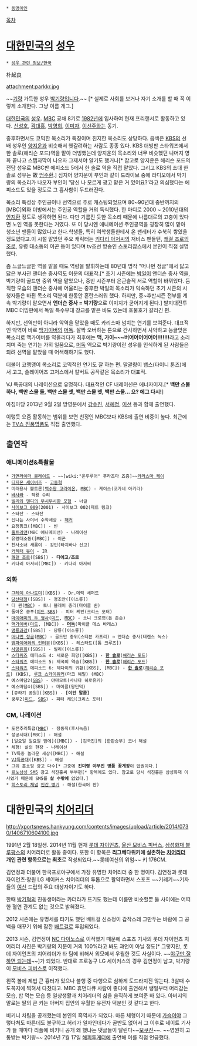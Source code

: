  * [[동명이인]]

[[목차]]
= [[대한민국]]의 [[성우]] =
 * [[성우 관련 정보/한국]]

朴起良

attachment:parkkr.jpg

~~[[기량]] 가득한 성우 [[박기량]]입니다.~~ [* 실제로 사회를 보거나 자기 소개를 할 때 꼭 이렇게 소개한다. 그냥 이름 개그.]


[[대한민국]]의 [[성우]]. [[MBC]] 공채 8기로 [[1982년]]에 입사하여 현재 프리랜서로 활동하고 있다. [[신성호]], [[곽대홍]], [[박영희]], [[이미자]], [[이선주]]와는 동기.

중후하면서도 코믹한 목소리가 특징이며 진지한 목소리도 상당하다. 음색은 [[KBS]]의 선배 성우인 [[양지운]]과 비슷해서 헷갈려하는 사람도 종종 있다. KBS 더빙판 스타워즈에서 한 솔로(해리슨 포드)역을 맡아 더빙했는데 양지운의 목소리와 너무 비슷했던 나머지 영화 끝나고 스탭자막이 나오자 그제서야 알기도 했거나[* 참고로 양지운은 해리슨 포드의 전담 성우로 MBC판 에피소드 5에서 한 솔로 역을 직접 맡았다. 그리고 KBS의 초대 한 솔로 성우는 故 [[엄주환]].] 심지어 양지운이 부인과 같이 드라이브 중에 라디오에서 박기량의 목소리가 나오자 부인이 '당신 나 모르게 광고 맡은 거 있어요?'라고 의심했다는 에피소드도 있을 정도로 그 흡사함이 두드러진다.

목소리 특성상 주인공이나 선역으로 주로 캐스팅되었으며 80~90년대 중반까지의 [MBC]외화 더빙에서는 주인공 역할을 거의 독식했다. 한 마디로 2000 ~ 2010년대의 [[안지환]] 정도로 생각하면 된다. 다만 기름진 듯한 목소리 때문에 나름대로의 고충이 있다면 노인 역을 못한다는 거였다. 
또 이 당시엔 애니메이션 주인공역을 굉장히 많이 맡아 청소년 팬들이 많았다고 한다.학생들, 특히 여학생들한테서 온 팬레터가 수북히 쌓였을 정도였다고.이 시절 맡았던 주요 캐릭터는 [[키다리 아저씨]]의 저비스 팬들턴, [[쾌걸 조로]]의 [[조로]], 유령 대소동의 이곤 등이 있다며 tv조선 방송인 스토리잡스에서 본인이 직접 설명했다.

좀 느글느글한 역을 맡을 때도 역량을 발휘하는데 80년대 명작 "머나먼 정글"에서 닳고 닳은 부사관 앤더슨 중사역도 이분의 대표작.[* 초기 시즌에는 [[박일]]이 앤더슨 중사 역을, 박기량이 골드만 중위 역을 맡았으나, 중반 시즌부터 은근슬적 서로 역할이 바뀌었다. 듬직한 모습의 앤더슨 중사에 어울리는 중후한 박일의 목소리가 익숙하던 초기 시즌의 시청자들은 바뀐 목소리 덕분에 한동안 혼란스러워 했다. 하지만, 중~후반시즌 전부를 계속 박기량이 맡으면서 '''앤더슨 중사 = 박기량'''으로 이미지가 굳어지게 된다.] 발지대전투 MBC 더빙판에서 독일 특수부대 장교를 맡은 바도 있는데 호불호가 갈리긴 편.

하지만, 선역만이 아니라 악역을 맡았을 때도 카리스마 넘치는 연기를 보여준다. 대표적인 악역이 바로 [[맥가이버]]의 [[머독]]. 살짝 오버하는 톤으로 간사하면서 사악하고 능글맞은 목소리로 맥가이버를 약올리다가 최후에는 '''맥, 가이~~~버어어어어어어!!!!!!!'''라고 소리치며 죽는 연기는 가히 일품으로, [[머독]] 역으로 박기량이란 성우를 인식하게 된 사람들은 되려 선역을 맡았을 때 어색해하기도 했다.

더불어 코맹맹이 목소리로 코믹적인 연기도 잘 하는 편. 말괄량이 뱁스(타이니 툰즈)에서 고고, 슬레이어즈 고저스에서 칼버트 공작같은 목소리가 대표적.

VJ 특공대의 나레이션으로 유명하다. 대표적인 CF 내레이션은 에너자이저.[* '''백만 스물 하나, 백만 스물 둘, 백만 스물 셋, 백만 스물 넷, 백만 스물...  으?  에그 다시!''']

아침마당 2013년 9월 2일 방영분에서 [[강수진]], [[서혜정]], [[이선]] 등과 함께 출연했다.

이렇듯 요즘 활동하는 범위를 보면 친정인 MBC보다 KBS에 출연 비중이 높다. 최근에는 [[TV쇼 진품명품]]도 직접 출연했다. 

== 출연작 ==
=== 애니메이션&특촬물 ===
 * [[가면라이더 블레이드]] - ~~[wiki:"온두루어" 푸라즈마 죠춍]~~[[카라스마 케이]]
 * [[디지몬 세이버즈]] - [[고동혁]]
 * 미래용사 볼트론([[백수왕 고라이온]], [[MBC]]) - 케이스(코가네 아키라)
 * [[바사라]] - 적왕 슈리
 * [[빌리와 맨디의 무시무시한 모험]] - 너글
 * [[사이보그 009]](2001) - 사이보그 002(제트 링크) 
 * 스타잔 - 스타잔
 * 신나는 사이버 수학세상 - [[해커]]
 * 요정핑크([MBC]) - 빈
 * [[울트라맨]](MBC 애니메이션) - 나레이션
 * 유령대소동([MBC]) - 이곤
 * 천사소녀 새롬이 - 강민(타치바나 신고)
 * [[커렉터 유이]] - IR
 * [[쾌걸 조로]]([SBS]) - '''디에고/조로'''
 * 키다리 아저씨([MBC]) - 키다리 아저씨

=== 외화 ===
 * [[그레이 아나토미]]([KBS]) - Dr.데릭 셰퍼드
 * [[당산대형]]([SBS]) - 정조안([이소룡])
 * 더 퀸([[MBC]]) - 토니 블레어 총리(마이클 쉰)
 * 돌아온 쿵푸([[미드]],[[SBS]]) - 피터 케인(크리스 포터)
 * [[마이애미의 두 형사]]([[미드]], [[MBC]]) - 소니 크로켓(돈 존슨)
 * [[맥가이버]]([[미드]], [MBC]) - '''[[머독]]'''(마이클 데스 바레스)
 * [[맹룡과강]]([SBS]) - 당룡([이소룡])
 * [[머나먼 정글]]([[MBC]]) - 골드만 중위(스티븐 카프리) → 앤더슨 중사(테렌스 녹스)
 * [[뱀파이어와의 인터뷰]]([KBS]) - 레스타트([톰 크루즈])
 * [[사망유희]]([SBS]) - 빌리([이소룡])
 * [[스타워즈]] 에피소드 4: 새로운 희망([KBS]) - '''[[한 솔로]]'''([[해리슨 포드]])
 * [[스타워즈]] 에피소드 5: 제국의 역습([KBS]) - '''[[한 솔로]]'''([[해리슨 포드]])
 * [[스타워즈]] 에피소드 6: 제다이의 귀환([KBS], [MBC]) - '''[[한 솔로]]'''([[해리슨 포드]]) (KBS), [[루크 스카이워커]](마크 해밀) (MBC)
 * 예스마담2([[SBS]]) - 야마모토(사나다 히로유키)
 * 예스마담4([SBS]) - 마이클(왕민덕)
 * [쥬라기 공원]([KBS]) - '''[이안 말콤]'''
 * 쿵푸2([[미드]], [[SBS]]) - 피터 케인(크리스 포터)
=== CM, 나레이션 ===
 * 도전추리특급([[MBC]]) - 장동직(후시녹음)
 * 성공시대([MBC]) - 해설
 * [일요일 일요일 밤에]([MBC]) - [김국진]의 [한판승부] 코너 해설
 * 체험! 삶의 현장 - 나레이션
 * TV특종 놀라운 세상([MBC]) - 해설
 * [[VJ특공대]]([KBS]) - 해설
 * 그외 홈쇼핑 광고 다수[* 그중에 '''진미령 야무진 명품 꽃게장'''이 압권이다.]
 * [[르노삼성 SM5]] 광고 석진홍씨 부부편[* 항목에도 있다. 참고로 당시 석진홍은 삼성화재 이사였기 때문에 SM5를 '''살 수밖에''' 없었다.]
 * [[히스토리 채널]] [[인간 병기]] - 해설(한국어 판)
= 대한민국의 [[치어리더]] =
http://xportsnews.hankyung.com/contents/images/upload/article/2014/0730/1406710604100.jpg

1991년 2월 18일생. 2014년 11월 현재 [[롯데 자이언츠]], [[울산 모비스 피버스]], [[삼성화재 블루팡스]]의 치어리더로 활동 중이다. 또한 이 항목은 '''리그베다위키에 실존하는 [[치어리더]] 개인 관련 항목으로는 최초'''로 작성되었다.~~롯데여신의 위엄~~ 키 176CM.

김연정과 더불어 한국프로야구에서 가장 유명한 치어리더 중 한 명이다. 김연정과 롯데 자이언츠·창원 LG 세이커스 치어리더의 투톱으로 활약하면서 스포츠 ~~기레기~~기자들의 [[여신]] 드립의 주요 대상자이기도 하다.

한때 [[박기혁]]의 친동생이라는 카더라가 뜨기도 했는데 이름만 비슷할뿐 둘 사이에는 어떠한 혈연 관계도 없는 것으로 밝혀졌다. 

2012 시즌에는 유명세를 타기도 했던 배트걸 신소정이 갑작스레 그만두는 바람에 그 공백을 매꾸기 위해 잠깐 [[배트걸]]로 투입되었다.

2013 시즌, 김연정이 [[NC 다이노스]]로 이적했기 때문에 스포츠 기사의 롯데 자이언츠 치어리더 사진은 박기량의 지분이 거의 100%라고 봐도 과언이 아닐 정도[* 그렇지만, 롯데 자이언츠의 치어리더가 타 팀에 비해서 외모에서 우월한 것도 사실이다. ~~[[한화 이글스|야구만 잘하면 되는데]]~~]가 되었다. 반대로 프로농구 LG 세이커스의 경우 김연정이 남고, 박기량이 [[모비스 피버스]]로 이적했다.

왼쪽 볼에 제법 큰 흉터가 있으나 불행 중 다행으로 심하게 도드라지진 않는다. 3살때 수도꼭지에 찍혀서 다쳤다고. MBC 휴먼다큐 사람이 좋다에 출연해서 쌩얼부터 머리감는 모습, 밥 먹는 모습 등 일상생활과 치어리더의 삶을 솔직하게 보여준 바 있다. 아버지의 말로는 딸의 큰 키는 아버지 집안의 우월한 유전자 덕분인 것 같다고 한다.

비키니 차림을 공개했는데 본인의 흑역사가 되었다. 마른 체형이기 때문에 [[가슴]]이야 그렇다쳐도 마른데도 불구하고 허리가 일자인데다가 골반도 없어서 그 이후로 네이트 기사가 뜰 때마다 리플에 비키니 공개 왜 했냐는 댓글들이 달린다~~[[모쿠진]]~~. ~~영원히 고통받는 박기량~~ 2014년 7월 17일 [[해피투게더]]에 출연해 이를 직접 언급했다.
